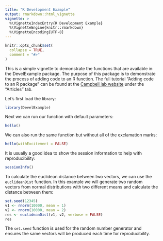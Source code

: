 ```yaml
---
title: "R Development Example"
output: rmarkdown::html_vignette
vignette: >
  %\VignetteIndexEntry{R Development Example}
  %\VignetteEngine{knitr::rmarkdown}
  %\VignetteEncoding{UTF-8}
---
```


```r
knitr::opts_chunk$set(
  collapse = TRUE,
  comment = "#>"
)
```

This is a simple vignette to demonstrate the functions that are available in the DevelExample package. The purpose of this package is to demonstrate the process of adding code to an R function. The full tutorial "Adding code to an R package" can be found at the [Campbell lab website](camplab.net) under the "Articles" tab.

Let's first load the library:

```r
library(DevelExample)
```

Next we can run our function with default parameters:

```r
hello()
```

We can also run the same function but without all of the exclamation marks:

```r
hello(withExcitement = FALSE)
```

It is usually a good idea to show the session information to help with reproducibility:

```r
sessionInfo()
```
To calculate the euclidean distance between two vectors, we can use the `euclideanDist` function. In this example we will generate two random vectors from normal distributions with two different means and calculate the distance between them:

```r
set.seed(12345)
v1 <- rnorm(10000, mean = 1)
v2 <- rnorm(10000, mean = 2)
res <- euclideanDist(v1, v2, verbose = FALSE)
res
```

The `set.seed` function is used for the random number generator and ensures the same vectors will be produced each time for reproducibility.
